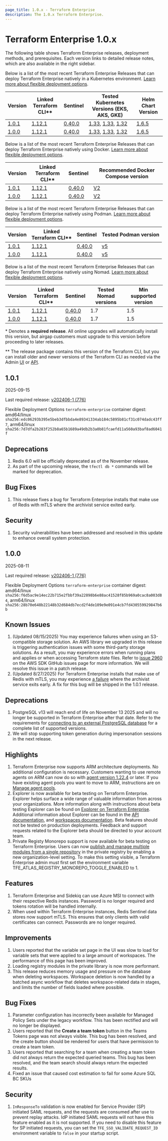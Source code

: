 ```yaml
---
page_title: 1.0.x - Terraform Enterprise
description: The 1.0.x Terraform Enterprise.
---
```


# Terraform Enterprise 1.0.x

The following table shows Terraform Enterprise releases, deployment methods, and prerequisites. Each version links to detailed release notes, which are also available in the right sidebar.

<Tabs>
  <Tab heading="Kubernetes">

Below is a list of the most recent Terraform Enterprise Releases that can deploy Terraform Enterprise natively in a Kubernetes environment. [Learn more about flexible deployment options](/terraform/enterprise/deploy/).

| Version           | Linked <br />Terraform CLI\**                                     | Sentinel                                                                    | Tested Kubernetes Versions (EKS, AKS, GKE) | Helm Chart Version |
| ----------------- | ------------------------------------------------------------------- | --------------------------------------------------------------------------- | ------------------------------ | ------------------ |
| [1.0.1](#1-0-1)   | [1.12.1](https://github.com/hashicorp/terraform/releases/tag/v1.12.1) | [0.40.0](https://developer.hashicorp.com/sentinel/docs/changelog#0-40-0-may-12-2025)  |  [1.33](https://docs.aws.amazon.com/eks/latest/userguide/kubernetes-versions.html), [1.33](https://learn.microsoft.com/en-us/azure/aks/supported-kubernetes-versions?tabs=azure-cli#aks-kubernetes-release-calendar), [1.32](https://cloud.google.com/kubernetes-engine/docs/release-notes)                  | [1.6.5](https://github.com/hashicorp/terraform-enterprise-helm/releases/tag/v1.6.5)       |
| [1.0.0](#1-0-0)   | [1.12.1](https://github.com/hashicorp/terraform/releases/tag/v1.12.1) | [0.40.0](https://developer.hashicorp.com/sentinel/docs/changelog#0-40-0-may-12-2025)  |  [1.33](https://docs.aws.amazon.com/eks/latest/userguide/kubernetes-versions.html), [1.33](https://learn.microsoft.com/en-us/azure/aks/supported-kubernetes-versions?tabs=azure-cli#aks-kubernetes-release-calendar), [1.32](https://cloud.google.com/kubernetes-engine/docs/release-notes)                  | [1.6.5](https://github.com/hashicorp/terraform-enterprise-helm/releases/tag/v1.6.5)       |


  </Tab>
  <Tab heading="Docker">

Below is a list of the most recent Terraform Enterprise Releases that can deploy Terraform Enterprise natively using Docker. [Learn more about flexible deployment options](/terraform/enterprise/deploy/).

| Version           | Linked <br />Terraform CLI\**                                     | Sentinel                                                                    | Recommended Docker Compose version |
| ----------------- | ------------------------------------------------------------------- | --------------------------------------------------------------------------- | ---------------------------------- |
| [1.0.1](#1-0-1)   | [1.12.1](https://github.com/hashicorp/terraform/releases/tag/v1.12.1) | [0.40.0](https://developer.hashicorp.com/sentinel/docs/changelog#0-40-0-may-12-2025)  | [V2](https://docs.docker.com/compose/migrate/)                       |
| [1.0.0](#1-0-0)   | [1.12.1](https://github.com/hashicorp/terraform/releases/tag/v1.12.1) | [0.40.0](https://developer.hashicorp.com/sentinel/docs/changelog#0-40-0-may-12-2025)  | [V2](https://docs.docker.com/compose/migrate/)                       |


  </Tab>
  <Tab heading="Podman">

Below is a list of the most recent Terraform Enterprise Releases that can deploy Terraform Enterprise natively using Podman. [Learn more about flexible deployment options](/terraform/enterprise/deploy/).

| Version           | Linked <br />Terraform CLI\**                                     | Sentinel                                                                    | Tested Podman version |
| ----------------- | ------------------------------------------------------------------- | --------------------------------------------------------------------------- | ---------------------------------- |
| [1.0.1](#1-0-1)   | [1.12.1](https://github.com/hashicorp/terraform/releases/tag/v1.12.1) | [0.40.0](https://developer.hashicorp.com/sentinel/docs/changelog#0-40-0-may-12-2025)  | [v5](https://github.com/containers/podman/releases/tag/v5.0.0)                       |
| [1.0.0](#1-0-0)   | [1.12.1](https://github.com/hashicorp/terraform/releases/tag/v1.12.1) | [0.40.0](https://developer.hashicorp.com/sentinel/docs/changelog#0-40-0-may-12-2025)  | [v5](https://github.com/containers/podman/releases/tag/v5.0.0)                       |


  </Tab>
  <Tab heading="Nomad">

Below is a list of the most recent Terraform Enterprise Releases that can deploy Terraform Enterprise natively using Nomad. [Learn more about flexible deployment options](/terraform/enterprise/deploy/).

| Version           | Linked <br />Terraform CLI\**                                       | Sentinel                                                                    | Tested Nomad versions       | Min supported version |
| ----------------- | ------------------------------------------------------------------- | --------------------------------------------------------------------------- | --------------------------- | --------------------- |
| [1.0.1](#1-0-1)  | [1.12.1](https://github.com/hashicorp/terraform/releases/tag/v1.12.1) | [0.40.0](https://developer.hashicorp.com/sentinel/docs/changelog#0-40-0-may-12-2025)  | 1.7 | 1.5 |
| [1.0.0](#1-0-0)  | [1.12.1](https://github.com/hashicorp/terraform/releases/tag/v1.12.1) | [0.40.0](https://developer.hashicorp.com/sentinel/docs/changelog#0-40-0-may-12-2025)  | 1.7 | 1.5 |

  </Tab>
</Tabs>

\* Denotes a <strong>required release</strong>. All online upgrades will automatically install this version, but airgap customers must upgrade to this version before proceeding to later releases.

\** The release package contains this version of the Terraform CLI, but you can install older and newer versions of the Terraform CLI as needed via the Admin [UI](/terraform/enterprise/application-administration/resources#managing-terraform-versions) or [API](/terraform/enterprise/api-docs/admin/terraform-versions).

## 1.0.1
<span class="h4-size">2025-09-15</span>

Last required release: [v202406-1 (776)](/terraform/enterprise/releases/2024/v202406-1)

Flexible Deployment Options `terraform-enterprise` container digest: amd64/linux `sha256:edc06293b395e5beb3dfbbda4e89341334ab184c5895b81cf31c074dadc43ff7`, arm64/linux `sha256:7d7dfa2b283f252b8a65b1689a49db2b3a0b81fcaefd11a560a93baf8ad6041f`

## Deprecations
1. Redis 6.0 will be officially deprecated as of the November release.
2. As part of the upcoming release, the `tfectl db *` commands will be marked for deprecation.

## Bug Fixes
1. This release fixes a bug for Terraform Enterprise installs that make use of Redis with mTLS where the archivist service exited early.

## Security
1. Security vulnerabilities have been addressed and resolved in this update to enhance overall system protection.

## 1.0.0
<span class="h4-size">2025-08-11</span>

Last required release: [v202406-1 (776)](/terraform/enterprise/releases/2024/v202406-1)

Flexible Deployment Options `terraform-enterprise` container digest: amd64/linux `sha256:f6d5ac9e14ec22b715e2fbbf39a22898b6e88ac41528f85b969a0cac8a003d84`, arm64/linux `sha256:28b70e648b22148b32d684db7ecd2f4de109e9e091e4cb7fd430559929847b6b`

## Known Issues
1. (Updated 08/15/2025) You may experience failures when using an S3-compatible storage solution. An AWS library we upgraded in this release is triggering authentication issues with some third-party storage solutions. As a result, you may experience errors when running plans and applies or when accessing Terraform state files. Refer to [issue 2960](https://github.com/aws/aws-sdk-go-v2/discussions/2960) on the AWS SDK GitHub issues page for more information. We will resolve this issue in a patch release. 
1. (Updated 8/27/2025) For Terraform Enterprise installs that make use of Redis with mTLS, you may experience [a failure](https://support.hashicorp.com/hc/en-us/articles/44197346705427-Terraform-Enterprise-not-able-to-connect-to-Redis-with-mTLS) where the archivist service exits early. A fix for this bug will be shipped in the 1.0.1 release.  

## Deprecations
1. PostgreSQL v13 will reach end of life on November 13 2025 and will no longer be supported in Terraform Enterprise after that date. Refer to the requirements for [connecting to an external PostgreSQL database](/terraform/enterprise/deploy/configuration/storage/connect-database/postgres#server) for a complete list of supported versions.
2. We will stop supporting token generation during impersonation sessions in the next release.

## Highlights
1. Terraform Enterprise now supports ARM architecture deployments. No additional configuration is necessary. Customers wanting to use remote agents on ARM can now do so with [agent version 1.22.4](/terraform/cloud-docs/agents/changelog#1-22-4-06-11-2025) or later. If you have existing agent pools you want to move to ARM, instructions are on [Manage agent pools](/terraform/cloud-docs/agents/agent-pools#change-the-agent-pool-architecture).
2. Explorer is now available for beta testing on Terraform Enterprise. Explorer helps surface a wide range of valuable information from across your organizations. More information along with instructions about beta testing Explorer can be found on [Explorer on Terraform Enterprise](/terraform/enterprise/deploy/configuration/enable-explorer). Additional information about Explorer can be found in the [API documentation](/terraform/enterprise/api-docs/explorer), and [workspaces documentation](/terraform/enterprise/workspaces/explorer). Beta features should not be tested on production deployments. Feedback and support requests related to the Explorer beta should be directed to your account team.
3. Private Registy Monorepo support is now available for beta testing on Terraform Enterprise. Users can now [publish and manage multiple modules from a single repository](https://developer.hashicorp.com/terraform/cloud-docs/registry/publish-modules#enable-publishing-from-a-single-repository) in the private registry by enabling a new organization-level setting. To make this setting visible, a Terraform Enterprise admin must first set the environment variable TFE_ATLAS_REGISTRY_MONOREPO_TOGGLE_ENABLED to 1.

## Features

1. Terraform Enterprise and Sidekiq can use Azure MSI to connect with their respective Redis instances. Password is no longer required and tokens rotation will be handled internally.
1. When used within Terraform Enterprise instances, Redis Sentinel data stores now support mTLS. This ensures that only clients with valid certificates can connect. Passwords are no longer required.

## Improvements
1. Users reported that the variable set page in the UI was slow to load for variable sets that were applied to a large amount of workspaces. The performance of this page has been improved.
1. Loading registry modules in the private library is now more performant.
1. This release reduces memory usage and pressure on the database when deleting workspaces. Workspace deletion is now handled by a batched async workflow that deletes workspace-related data in stages, and limits the number of fields loaded where possible.

## Bug Fixes
1. Parameter configuration has incorrectly been available for Managed Policy Sets under the legacy workflow. This has been rectified and will no longer be displayed.
1. Users reported that the **Create a team token** button in the Teams Tokens page was not always visible. This bug has been resolved, and the create button should be rendered for users that have permission to create a team token.
1. Users reported that searching for a team when creating a team token did not always return the expected queried teams. This bug has been resolved, and the team search should always return the expected results.
1. Fixed an issue that caused cost estimation to fail for some Azure SQL BC SKUs

## Security

1. `InResponseTo` validation is now enabled for Service Provider (SP) initiated SAML requests, and the requests are consumed after use to prevent replay attacks. IdP initiated SAML requests will not have this feature enabled as it is not supported. If you need to disable this feature for SP initiated requests, you can set the `TFE_SSO_VALIDATE_REQUEST_ID` environment variable to `false` in your startup script.
